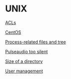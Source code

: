 = UNIX =

[[ACLs]]

[[CentOS]]

[[Process-related files and tree]]

[[Pulseaudio too silent]]

[[Size of a directory]]

[[User management]]
